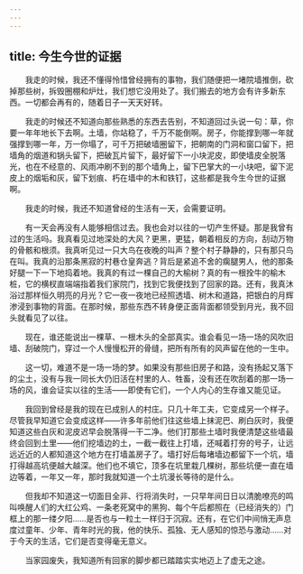 ```yaml
---
---
---
```

title: 今生今世的证据
---




　　我走的时候，我还不懂得怜惜曾经拥有的事物，我们随便把一堵院墙推倒，砍掉那些树，拆毁圈棚和炉灶，我们想它没用处了。我们搬去的地方会有许多新东西。一切都会再有的，随着日子一天天好转。

　　我走的时候还不知道向那些熟悉的东西去告别，不知道回过头说一句：草，你要一年年地长下去啊。土墙，你站稳了，千万不能倒啊。房子，你能撑到哪一年就强撑到哪一年，万一你塌了，可千万把破墙圈留下，把朝南的门洞和窗口留下，把墙角的烟道和锅头留下，把破瓦片留下，最好留下一小块泥皮，即使墙皮全脱落光，也在不经意的、风雨冲刷不到的那个墙角上，留下巴掌大的一小块吧，留下泥皮上的烟垢和灰，留下划痕、朽在墙中的木和铁钉，这些都是我今生今世的证据啊。

　　我走的时候，我还不知道曾经的生活有一天，会需要证明。

　　有一天会再没有人能够相信过去。我也会对以往的一切产生怀疑。那是我曾有过的生活吗。我真看见过地深处的大风？更黑，更猛，朝着相反的方向，刮动万物的骨骸和根须。我真听见过一只大鸟在夜晚的叫声？整个村子静静的，只有那只鸟在叫。我真的沿那条黑寂的村巷仓皇奔逃？背后是紧追不舍的瘸腿男人，他的那条好腿一下一下地捣着地。我真的有过一棵自己的大榆树？真的有一根拴牛的榆木桩，它的横杈直端端指着我们家院门，找到它我便找到了回家的路。还有，我真沐浴过那样恒久明亮的月光？它一夜一夜地已经照透墙、树木和道路，把银白的月辉渗浸到事物的背面。在那时候，那些东西不转身便正面背面都领受到月光，我不回头就看见了以往。

　　现在，谁还能说出一棵草、一根木头的全部真实。谁会看见一场一场的风吹旧墙、刮破院门，穿过一个人慢慢松开的骨缝，把所有所有的风声留在他的一生中。

　　这一切，难道不是一场一场的梦。如果没有那些旧房子和路，没有扬起又落下的尘土，没有与我一同长大仍旧活在村里的人、牲畜，没有还在吹刮着的那一场一场的风，谁会证实以往的生活——即使有它们，一个人内心的生存谁又能见证。

　　我回到曾经是我的现在已成别人的村庄。只几十年工夫，它变成另一个样子。尽管我早知道它会变成这样——许多年前他们往这些墙上抹泥巴、刷白灰时，我便知道这些白灰和泥皮迟早会脱落得一干二净。他们打那些土墙时我便清楚这些墙最终会回到土里——他们挖墙边的土，一截一截往上打墙，还喊着打夯的号子，让远远近近的人都知道这个地方在打墙盖房子了。墙打好后每堵墙边都留下一个坑，墙打得越高坑便越大越深。他们也不填它，顶多在坑里栽几棵树，那些坑便一直在墙边等着，一年又一年，那时我就知道一个土坑漫长等待的是什么。

　　但我却不知道这一切面目全非、行将消失时，一只早年间日日以清脆嘹亮的鸣叫唤醒人们的大红公鸡、一条老死窝中的黑狗、每个午后都照在（已经消失的）门框上的那一缕夕阳……是否也与一粒土一样归于沉寂。还有，在它们中间悄无声息度过童年、少年、青年时光的我，他的快乐、孤独、无人感知的惊恐与激动……对于今天的生活，它们是否变得毫无意义。

　　当家园废失，我知道所有回家的脚步都已踏踏实实地迈上了虚无之途。